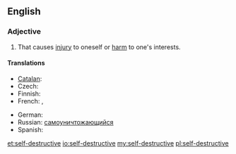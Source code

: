 ==English==

===Adjective===
{{en-adj|head=[[self]]-[[destructive]]}}

# That causes [[injury]] to oneself or [[harm]] to one's interests.

====Translations====
{{trans-top|that causes injury to oneself or harm to one's interests}}
* [[Catalan]]: {{t-|ca|autodestructiu}}
* Czech: {{t|cs|sebezničující}}
* Finnish: {{t-|fi|itsetuhoinen}}
* French: {{t+|fr|autodestructeur|m}}, {{t+|fr|autodestructrice|f}}
{{trans-mid}}
* German: {{t-|de|selbstzerstörerisch}}
* Russian: [[самоуничтожающийся]]
* Spanish: {{t-|es|autodestructivo}}
{{trans-bottom}}

[[et:self-destructive]]
[[io:self-destructive]]
[[my:self-destructive]]
[[pl:self-destructive]]